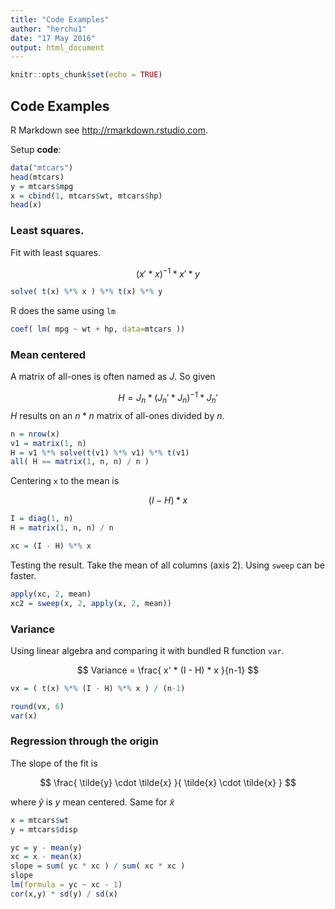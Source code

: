 ```yaml
---
title: "Code Examples"
author: "herchu1"
date: "17 May 2016"
output: html_document
---
```


```r
knitr::opts_chunk$set(echo = TRUE)
```

## Code Examples

R Markdown see <http://rmarkdown.rstudio.com>.

Setup **code**:

```r
data("mtcars")
head(mtcars)
y = mtcars$mpg
x = cbind(1, mtcars$wt, mtcars$hp)
head(x)
```

### Least squares.

Fit with least squares.

$$ (x' * x)^{-1} * x' * y $$

```r
solve( t(x) %*% x ) %*% t(x) %*% y
```

R does the same using `lm`

```r
coef( lm( mpg ~ wt + hp, data=mtcars ))
```


### Mean centered

A matrix of all-ones is often named as $J$. So given

$$ H = J_n * (J_n' * J_n)^{-1} * J_n' $$
$H$ results on an $n * n$ matrix of all-ones divided by $n$.

```r
n = nrow(x)
v1 = matrix(1, n)
H = v1 %*% solve(t(v1) %*% v1) %*% t(v1)
all( H == matrix(1, n, n) / n )
```

Centering `x` to the mean is

$$ (I - H) * x $$

```r
I = diag(1, n)
H = matrix(1, n, n) / n

xc = (I - H) %*% x
```

Testing the result. Take the mean of all columns (axis 2).
Using `sweep` can be faster.

```r
apply(xc, 2, mean)
xc2 = sweep(x, 2, apply(x, 2, mean))
```

### Variance

Using linear algebra and comparing it with bundled R function `var`.

$$ Variance = \frac{ x' * (I - H) * x }{n-1} $$

```r
vx = ( t(x) %*% (I - H) %*% x ) / (n-1)

round(vx, 6)
var(x)
```


### Regression through the origin

The slope of the fit is

$$ \frac{ \tilde{y} \cdot \tilde{x}  }{ \tilde{x} \cdot \tilde{x}  } $$

where $\tilde{y}$ is $y$ mean centered. Same for $\tilde{x}$

```r
x = mtcars$wt
y = mtcars$disp

yc = y - mean(y)
xc = x - mean(x)
slope = sum( yc * xc ) / sum( xc * xc )
slope
lm(formula = yc ~ xc - 1)
cor(x,y) * sd(y) / sd(x)
```


